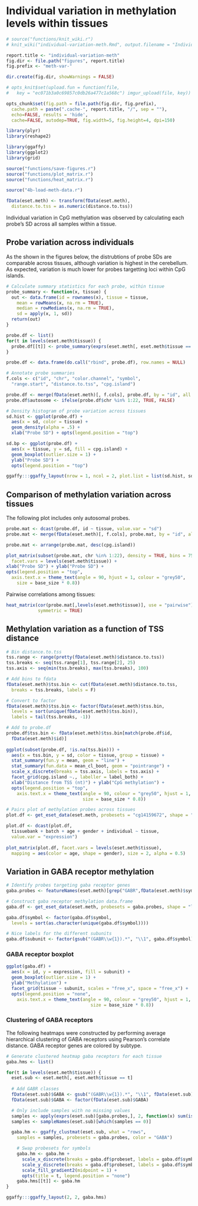 # Individual variation in methylation levels within tissues

```r
# source("functions/knit_wiki.r")
# knit_wiki("individual-variation-meth.Rmd", output.filename = "Individual variation in methylation levels")

report.title <- "individual-variation-meth"
fig.dir <- file.path("figures", report.title)
fig.prefix <- "meth-var-"

dir.create(fig.dir, showWarnings = FALSE)

# opts_knit$set(upload.fun = function(file, 
#   key = "ec071b3a0c69857c0db26a477c1a568c") imgur_upload(file, key))

opts_chunk$set(fig.path = file.path(fig.dir, fig.prefix),
  cache.path = paste(".cache-", report.title, "/", sep = ""),
  echo=FALSE, results = 'hide',
  cache=FALSE, autodep=TRUE, fig.width=5, fig.height=4, dpi=150)
```

```r
library(plyr)
library(reshape2)

library(ggaffy)
library(ggplot2)
library(grid)

source("functions/save-figures.r")
source("functions/plot_matrix.r")
source("functions/heat_matrix.r")
```

```r
source("4b-load-meth-data.r")

fData(eset.meth) <- transform(fData(eset.meth), 
  distance.to.tss = as.numeric(distance.to.tss))
```

Individual variation in CpG methylation was observed by calculating each probe's SD across all samples within a tissue.

## Probe variation across individuals
As the shown in the figures below, the distrubtions of probe SDs are comparable across tissues, although variation is highest in the cerebellum. As expected, variation is much lower for probes targetting loci within CpG islands. 

```r

# Calculate summary statistics for each probe, within tissue
probe_summary <- function(x, tissue) {
  out <- data.frame(id = rownames(x), tissue = tissue,
    mean = rowMeans(x, na.rm = TRUE), 
    median = rowMedians(x, na.rm = TRUE),
    sd = apply(x, 1, sd))
  return(out)
}

probe.df <- list()
for(t in levels(eset.meth$tissue)) {
  probe.df[[t]] <- probe_summary(exprs(eset.meth[, eset.meth$tissue == t]), t)
}

probe.df <- data.frame(do.call("rbind", probe.df), row.names = NULL)

# Annotate probe summaries
f.cols <- c("id", "chr", "color.channel", "symbol", 
  "range.start", "distance.to.tss", "cpg.island")

probe.df <- merge(fData(eset.meth)[, f.cols], probe.df, by = "id", all.x = F)
probe.df$autosome <- ifelse(probe.df$chr %in% 1:22, TRUE, FALSE)

# Density histogram of probe variation across tissues
sd.hist <- ggplot(probe.df) + 
  aes(x = sd, color = tissue) +
  geom_density(alpha = .5) +
  xlab("Probe SD") + opts(legend.position = "top")

sd.bp <- ggplot(probe.df) + 
  aes(x = tissue, y = sd, fill = cpg.island) +
  geom_boxplot(outlier.size = 1) +
  ylab("Probe SD") +
  opts(legend.position = "top")

ggaffy:::ggaffy_layout(nrow = 1, ncol = 2, plot.list = list(sd.hist, sd.bp))
```

## Comparison of methylation variation across tissues

The following plot includes only autosomal probes. 
```r
probe.mat <- dcast(probe.df, id ~ tissue, value.var = "sd")
probe.mat <- merge(fData(eset.meth)[, f.cols], probe.mat, by = "id", all.x = F)

probe.mat <- arrange(probe.mat, desc(cpg.island))

plot_matrix(subset(probe.mat, chr %in% 1:22), density = TRUE, bins = 75,
  facet.vars = levels(eset.meth$tissue)) +
xlab("Probe SD") + ylab("Probe SD") +
opts(legend.position = "top",
  axis.text.x = theme_text(angle = 90, hjust = 1, colour = "grey50", 
    size = base_size * 0.8))

```

Pairwise correlations among tissues:
```r
heat_matrix(cor(probe.mat[,levels(eset.meth$tissue)], use = "pairwise"),
            symmetric = TRUE)
```


## Methylation variation as a function of TSS distance

```r

# Bin distance.to.tss
tss.range <- range(pretty(fData(eset.meth)$distance.to.tss))
tss.breaks <- seq(tss.range[1], tss.range[2], 25)
tss.axis <- seq(min(tss.breaks), max(tss.breaks), 100)

# Add bins to fdata
fData(eset.meth)$tss.bin <- cut(fData(eset.meth)$distance.to.tss, 
  breaks = tss.breaks, labels = F)

# Convert to factor
fData(eset.meth)$tss.bin <- factor(fData(eset.meth)$tss.bin, 
  levels = sort(unique(fData(eset.meth)$tss.bin)),
  labels = tail(tss.breaks, -1))

# Add to probe.df
probe.df$tss.bin <- fData(eset.meth)$tss.bin[match(probe.df$id, 
  fData(eset.meth)$id)]
  
ggplot(subset(probe.df, !is.na(tss.bin))) + 
  aes(x = tss.bin, y = sd, color = tissue, group = tissue) +
  stat_summary(fun.y = mean, geom = "line") +
  stat_summary(fun.data = mean_cl_boot, geom = "pointrange") +
  scale_x_discrete(breaks = tss.axis, labels = tss.axis) +
  facet_grid(cpg.island ~., labeller = label_both) +
  xlab("Distance from TSS (nt)") + ylab("CpG methylation") +
  opts(legend.position = "top",
    axis.text.x = theme_text(angle = 90, colour = "grey50", hjust = 1, 
                             size = base_size * 0.8))
```



```r
# Pairs plot of methylation probes across tissues
plot.df <- get_eset_data(eset.meth, probesets = "cg14159672", shape = "long")

plot.df <- dcast(plot.df,
  tissuebank + batch + age + gender + individual ~ tissue, 
  value.var = "expression")
 
plot_matrix(plot.df, facet.vars = levels(eset.meth$tissue), 
  mapping = aes(color = age, shape = gender), size = 2, alpha = 0.5)
```  


##  Variation in GABA receptor methylation

```r
# Identify probes targeting gaba receptor genes
gaba.probes <- featureNames(eset.meth)[grep("GABR",fData(eset.meth)$symbol)]

# Construct gaba receptor methylation data.frame 
gaba.df <- get_eset_data(eset.meth, probesets = gaba.probes, shape = "long")

gaba.df$symbol <- factor(gaba.df$symbol, 
  levels = sort(as.character(unique(gaba.df$symbol))))

# Nice labels for the different subunits
gaba.df$subunit <- factor(gsub("(GABR\\w{1}).*", "\\1", gaba.df$symbol))
```

### GABA receptor boxplot
```r
ggplot(gaba.df) +
  aes(x = id, y = expression, fill = subunit) +
  geom_boxplot(outlier.size = 1) + 
  ylab("Methylation") +
  facet_grid(tissue ~ subunit, scales = "free_x", space = "free_x") + 
  opts(legend.position = "none",
    axis.text.x = theme_text(angle = 90, colour = "grey50", hjust = 1, 
                                size = base_size * 0.8))
```

### Clustering of GABA receptors
The following heatmaps were constructed by performing average hierarchical clustering of GABA receptors using Pearson's correlate distance. GABA receptor genes are colored by subtype.

```r
# Generate clustered heatmap gaba receptors for each tissue
gaba.hms <- list()

for(t in levels(eset.meth$tissue)) {
  eset.sub <- eset.meth[, eset.meth$tissue == t]
  
  # Add GABR classes
  fData(eset.sub)$GABA <- gsub("(GABR\\w{1}).*", "\\1", fData(eset.sub)$symbol)
  fData(eset.sub)$GABA <- factor(fData(eset.sub)$GABA)

  # Only include samples with no missing values
  samples <- apply(exprs(eset.sub)[gaba.probes,], 2, function(x) sum(is.na(x)))
  samples <- sampleNames(eset.sub)[which(samples == 0)]

  gaba.hm <- ggaffy_clustmat(eset.sub, what = "rows",
    samples = samples, probesets = gaba.probes, color = "GABA")

    # Swap probesets for symbols
    gaba.hm <- gaba.hm + 
      scale_x_discrete(breaks = gaba.df$probeset, labels = gaba.df$symbol) +
      scale_y_discrete(breaks = gaba.df$probeset, labels = gaba.df$symbol) +
      scale_fill_gradient2(midpoint = 1) +
      opts(title = t, legend.position = "none")
    gaba.hms[[t]] <- gaba.hm
}

ggaffy:::ggaffy_layout(2, 2, gaba.hms)
```
